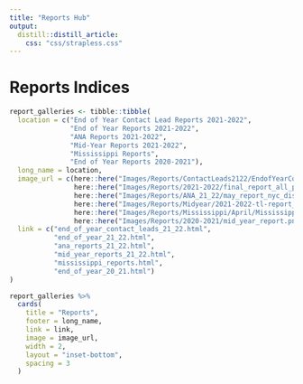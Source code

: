 ```yaml
---
title: "Reports Hub"
output: 
  distill::distill_article:
    css: "css/strapless.css"
---
```


# Reports Indices

```r
report_galleries <- tibble::tibble(
  location = c("End of Year Contact Lead Reports 2021-2022",
               "End of Year Reports 2021-2022",
               "ANA Reports 2021-2022",
               "Mid-Year Reports 2021-2022",
               "Mississippi Reports",
               "End of Year Reports 2020-2021"),
  long_name = location,
  image_url = c(here::here("Images/Reports/ContactLeads2122/EndofYearContactLeadSurvey.png"),
                here::here("Images/Reports/2021-2022/final_report_all_partners.png"),
                here::here("Images/Reports/ANA_21_22/may_report_nyc_district_27__ps_104_ny.png"),
                here::here("Images/Reports/Midyear/2021-2022-tl-report_All Partners.png"),
                here::here("Images/Reports/Mississippi/April/Mississippi_reports_april.png"),
                here::here("Images/Reports/2020-2021/mid_year_report.png")),
  link = c("end_of_year_contact_leads_21_22.html",
           "end_of_year_21_22.html",
           "ana_reports_21_22.html",
           "mid_year_reports_21_22.html",
           "mississippi_reports.html",
           "end_of_year_20_21.html")
)

report_galleries %>%
  cards(
    title = "Reports",
    footer = long_name,
    link = link,
    image = image_url,
    width = 2,
    layout = "inset-bottom",
    spacing = 3
  )
```

